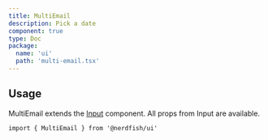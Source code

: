 ```yaml
---
title: MultiEmail
description: Pick a date
component: true
type: Doc
package:
  name: 'ui'
  path: 'multi-email.tsx'
---
```


<ComponentExample src="/src/examples/multi-email/demo.tsx">
	<MultiEmailDemo />
</ComponentExample>

## Usage

MultiEmail extends the [Input](/input) component. All props from Input are
available.

```tsx
import { MultiEmail } from '@nerdfish/ui'
```
